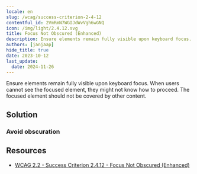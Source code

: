 ```yaml
---
locale: en
slug: /wcag/success-criterion-2-4-12
contentful_id: 2VmRmN7WGIJdWvVgh6wGNQ
icon: /img/light/2.4.12.svg
title: Focus Not Obscured (Enhanced)
description: Ensure elements remain fully visible upon keyboard focus. When users cannot see the focused element, they might not know how to proceed. The focused element should not be covered by other content.
authors: [janjaap]
hide_title: true
date: 2023-10-12
last_update:
  date: 2024-11-26
---
```


<Hero
  title="Focus Not Obscured (Enhanced)"
  image="/img/light/2.4.12.svg"
  alt="WCAG 2.4.12 - Logo"
  prefix="Success Criterion 2.4.12"
  suffix="Level AAA"
/>

Ensure elements remain fully visible upon keyboard focus. When users cannot see the focused element, they might not know how to proceed. The focused element should not be covered by other content.

## Solution

### Avoid obscuration

<CodeSample id="focus-not-obscured" locale="en"/>

## Resources

- [WCAG 2.2 - Success Criterion 2.4.12 - Focus Not Obscured (Enhanced)](https://www.w3.org/TR/WCAG22/#focus-not-obscured-enhanced)
